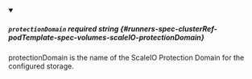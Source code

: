 
<details className="config-field" data-expandable="false" open>
<summary>

##### `protectionDomain` <span className="config-field-required" data-required="false">required</span> <span className="config-field-type">string</span> <span className="config-field-default"></span> <span className="config-field-enum"></span> {#runners-spec-clusterRef-podTemplate-spec-volumes-scaleIO-protectionDomain}

protectionDomain is the name of the ScaleIO Protection Domain for the configured storage.

</summary>



</details>
